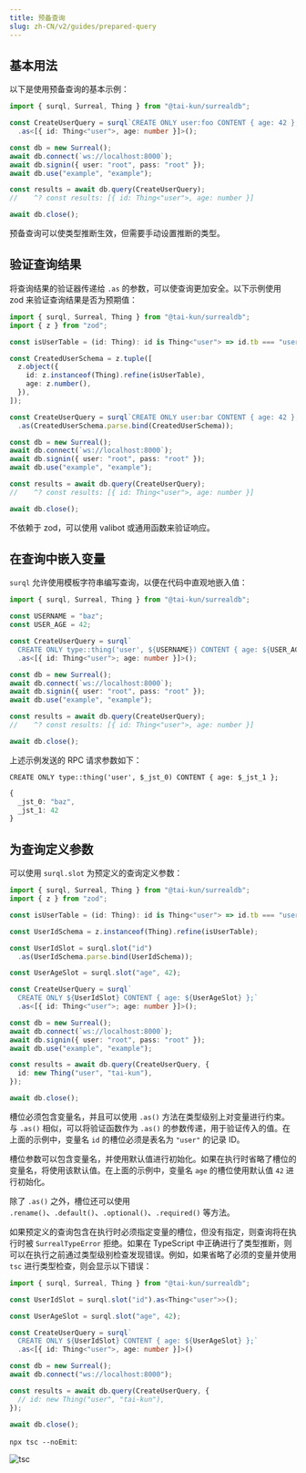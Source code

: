 ```yaml
---
title: 预备查询
slug: zh-CN/v2/guides/prepared-query
---
```


## 基本用法

以下是使用预备查询的基本示例：

```ts
import { surql, Surreal, Thing } from "@tai-kun/surrealdb";

const CreateUserQuery = surql`CREATE ONLY user:foo CONTENT { age: 42 };`
  .as<[{ id: Thing<"user">, age: number }]>();

const db = new Surreal();
await db.connect(`ws://localhost:8000`);
await db.signin({ user: "root", pass: "root" });
await db.use("example", "example");

const results = await db.query(CreateUserQuery);
//    ^? const results: [{ id: Thing<"user">, age: number }]

await db.close();
```

预备查询可以使类型推断生效，但需要手动设置推断的类型。

## 验证查询结果

将查询结果的验证器传递给 `.as` 的参数，可以使查询更加安全。以下示例使用 zod 来验证查询结果是否为预期值：

```ts
import { surql, Surreal, Thing } from "@tai-kun/surrealdb";
import { z } from "zod";

const isUserTable = (id: Thing): id is Thing<"user"> => id.tb === "user";

const CreatedUserSchema = z.tuple([
  z.object({
    id: z.instanceof(Thing).refine(isUserTable),
    age: z.number(),
  }),
]);

const CreateUserQuery = surql`CREATE ONLY user:bar CONTENT { age: 42 };`
  .as(CreatedUserSchema.parse.bind(CreatedUserSchema));

const db = new Surreal();
await db.connect(`ws://localhost:8000`);
await db.signin({ user: "root", pass: "root" });
await db.use("example", "example");

const results = await db.query(CreateUserQuery);
//    ^? const results: [{ id: Thing<"user">, age: number }]

await db.close();
```

不依赖于 zod，可以使用 valibot 或通用函数来验证响应。

## 在查询中嵌入变量

`surql` 允许使用模板字符串编写查询，以便在代码中直观地嵌入值：

```ts
import { surql, Surreal, Thing } from "@tai-kun/surrealdb";

const USERNAME = "baz";
const USER_AGE = 42;

const CreateUserQuery = surql`
  CREATE ONLY type::thing('user', ${USERNAME}) CONTENT { age: ${USER_AGE} };`
  .as<[{ id: Thing<"user">; age: number }]>();

const db = new Surreal();
await db.connect(`ws://localhost:8000`);
await db.signin({ user: "root", pass: "root" });
await db.use("example", "example");

const results = await db.query(CreateUserQuery);
//    ^? const results: [{ id: Thing<"user">, age: number }]

await db.close();
```

上述示例发送的 RPC 请求参数如下：

```text
CREATE ONLY type::thing('user', $_jst_0) CONTENT { age: $_jst_1 };
```

```ts
{
  _jst_0: "baz",
  _jst_1: 42
}
```

## 为查询定义参数

可以使用 `surql.slot` 为预定义的查询定义参数：

```ts
import { surql, Surreal, Thing } from "@tai-kun/surrealdb";
import { z } from "zod";

const isUserTable = (id: Thing): id is Thing<"user"> => id.tb === "user";

const UserIdSchema = z.instanceof(Thing).refine(isUserTable);

const UserIdSlot = surql.slot("id")
  .as(UserIdSchema.parse.bind(UserIdSchema));

const UserAgeSlot = surql.slot("age", 42);

const CreateUserQuery = surql`
  CREATE ONLY ${UserIdSlot} CONTENT { age: ${UserAgeSlot} };`
  .as<[{ id: Thing<"user">; age: number }]>();

const db = new Surreal();
await db.connect(`ws://localhost:8000`);
await db.signin({ user: "root", pass: "root" });
await db.use("example", "example");

const results = await db.query(CreateUserQuery, {
  id: new Thing("user", "tai-kun"),
});

await db.close();
```

槽位必须包含变量名，并且可以使用 `.as()` 方法在类型级别上对变量进行约束。与 `.as()` 相似，可以将验证函数作为 `.as()` 的参数传递，用于验证传入的值。在上面的示例中，变量名 `id` 的槽位必须是表名为 `"user"` 的记录 ID。

槽位参数可以包含变量名，并使用默认值进行初始化。如果在执行时省略了槽位的变量名，将使用该默认值。在上面的示例中，变量名 `age` 的槽位使用默认值 `42` 进行初始化。

除了 `.as()` 之外，槽位还可以使用 `.rename()`、`.default()`、`.optional()`、`.required()` 等方法。

如果预定义的查询包含在执行时必须指定变量的槽位，但没有指定，则查询将在执行时被 `SurrealTypeError` 拒绝。如果在 TypeScript 中正确进行了类型推断，则可以在执行之前通过类型级别检查发现错误。例如，如果省略了必须的变量并使用 `tsc` 进行类型检查，则会显示以下错误：

```ts
import { surql, Surreal, Thing } from "@tai-kun/surrealdb";

const UserIdSlot = surql.slot("id").as<Thing<"user">>();

const UserAgeSlot = surql.slot("age", 42);

const CreateUserQuery = surql`
  CREATE ONLY ${UserIdSlot} CONTENT { age: ${UserAgeSlot} };`
  .as<[{ id: Thing<"user">, age: number }]>()

const db = new Surreal();
await db.connect("ws://localhost:8000");

const results = await db.query(CreateUserQuery, {
  // id: new Thing("user", "tai-kun"),
});

await db.close();
```

`npx tsc --noEmit`:

![tsc](./tsc.png)

